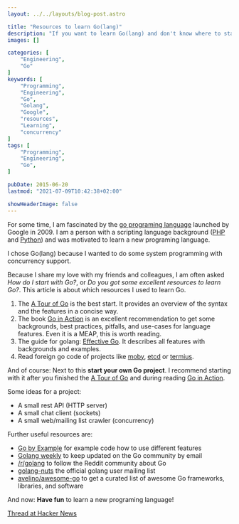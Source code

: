 ```yaml
---
layout: ../../layouts/blog-post.astro

title: "Resources to learn Go(lang)"
description: "If you want to learn Go(lang) and don't know where to start, here is a list of five resources on how I learned Go(lang) in a short amount of time."
images: []

categories: [
    "Engineering",
    "Go"
]
keywords: [
    "Programming",
    "Engineering",
    "Go",
    "Golang",
    "Google",
    "resources",
    "Learning",
    "concurrency"
]
tags: [
    "Programming",
    "Engineering",
    "Go",
]

pubDate: 2015-06-20
lastmod: "2021-07-09T10:42:38+02:00"

showHeaderImage: false
---
```


For some time, I am fascinated by the [go programing language](https://golang.org/ "Go(lang) programing language") launched by Google in 2009.
I am a person with a scripting language background ([PHP](https://www.php.net/ "PHP programing language") and [Python](https://www.python.org/ "Python programing language")) and was motivated to learn a new programing language.

I chose Go(lang) because I wanted to do some system programming with concurrency support.

Because I share my love with my friends and colleagues, I am often asked *How do I start with Go?*, or *Do you got some excellent resources to learn Go?*.
This article is about which resources I used to learn Go.

1. The [A Tour of Go](https://tour.golang.org/ "Official A Tour of Go") is the best start. It provides an overview of the syntax and the features in a concise way.
2. The book [Go in Action](https://www.goinactionbook.com/ "Go in Action Book") is an excellent recommendation to get some backgrounds, best practices, pitfalls, and use-cases for language features. Even it is a MEAP, this is worth reading.
3. The guide for golang: [Effective Go](https://go.dev/doc/effective_go "Official Effective Go Guide"). It describes all features with backgrounds and examples.
4. Read foreign go code of projects like [moby](https://github.com/moby/moby "moby project at GitHub"), [etcd](https://github.com/etcd-io/etcd "etcd project at GitHub") or [termius](https://github.com/kelseyhightower/terminus "terminus project at GitHub").

And of course: Next to this **start your own Go project**.
I recommend starting with it after you finished the [A Tour of Go](https://tour.golang.org/ "Official A Tour of Go") and during reading [Go in Action](https://www.goinactionbook.com/ "Go in Action Book").

Some ideas for a project:

* A small rest API (HTTP server)
* A small chat client (sockets)
* A small web/mailing list crawler (concurrency)

Further useful resources are:

* [Go by Example](https://gobyexample.com/ "Go by Example") for example code how to use different features
* [Golang weekly](https://golangweekly.com/ "Golang weekly newsletter") to keep updated on the Go community by email
* [/r/golang](https://www.reddit.com/r/golang "golang subreddit") to follow the Reddit community about Go
* [golang-nuts](https://groups.google.com/forum/#!forum/golang-nuts "golang-nuts mailing list") the official golang user mailing list
* [avelino/awesome-go](https://github.com/avelino/awesome-go "awesome-go repository at GitHub") to get a curated list of awesome Go frameworks, libraries, and software

And now: **Have fun** to learn a new programing language!

[Thread at Hacker News](https://news.ycombinator.com/item?id=9751121 "Discuss Resources to learn Go(lang) on HackerNews")
